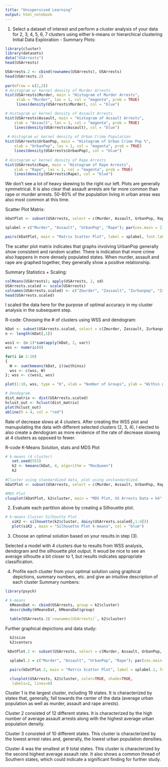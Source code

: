 ```yaml
---
title: "Unsupervised Learning"
output: html_notebook
---
```


1. Select a dataset of interest and perform a cluster analysis of your data for 2, 3, 4, 5, 6, 7 clusters using either k-means or hierarchical clustering 
Initial Data Exploration - Summary Plots: 
```r
library(cluster)
library(datasets)
data("USArrests")
head(USArrests)

USArrests.2 <- cbind(rownames(USArrests), USArrests)
head(USArrests.2)
   
par(mfrow = c(2,2))
# Histogram w/ kernel density of Murder Arrests
hist(USArrests$Murder, main = "Histogram of Murder Arrests",
     xlab = "Murder", las = 1, col = "magenta", prob = TRUE)
     lines(density(USArrests$Murder), col = "blue")

# Histogram w/ kernel density of Assault Arrests  
hist(USArrests$Assault, main = "Histogram of Assault Arrests",
    xlab = "Assault", las = 1, col = "magenta", prob = TRUE)
    lines(density(USArrests$Assault), col = "blue")
    
 # Histogram w/ kernel density of Urban Crime Population  
hist(USArrests$UrbanPop, main = "Histogram of Urban Crime Pop %",
    xlab = "UrbanPop", las = 1, col = "magenta", prob = TRUE)
    lines(density(USArrests$UrbanPop), col = "blue")
    
# Histogram w/ kernel density of Rape Arrests  
hist(USArrests$Rape, main = "Histogram of Rape Arrests",
    xlab = "Rape", las = 1, col = "magenta", prob = TRUE)
    lines(density(USArrests$Rape), col = "blue")
```
We don't see a lot of heavy skewing to the right our left. Plots are generally symmetrical. It is also clear that assault arrests are far more common than rape or murder arrests. 50-80% of the population living in urban areas was also most common at this time.  

Scatter Plot Matrix:
```r
kDatPlot <- subset(USArrests, select = c(Murder, Assault, UrbanPop, Rape)) 

splabel = c("Murder", "Assault", "UrbanPop", "Rape"); par(cex.main = 2)

pairs(kDatPlot, main = "Matrix Scatter Plot", label = splabel, font.labels = 4) #bivariate plot
```
The scatter plot matrix indicates that graphs involving UrbanPop generally show consistent and random scatter. There is indication that more crime also happens in more densely populated states. When murder, assault and rape are graphed together, they generally show a positive relationship.

Summary Statistics + Scaling:
```r
colMeans(USArrests); apply(USArrests, 2, sd)
USArrests.scaled <- scale(USArrests)
colnames(USArrests.scaled) <- c("Zmurder", "Zassault", "Zurbanpop", "Zrape")
head(USArrests.scaled)
```
I scaled the data here for the purpose of optimal accuracy in my cluster analysis in the subsequent step.

R-code: Choosing the # of clusters using WSS and dendogram:
```r
kDat <- subset(USArrests.scaled, select = c(Zmurder, Zassault, Zurbanpop, Zrape))
n <- length(kDat[,1])

wss1 <- (n-1)*sum(apply(kDat, 2, var))
wss <- numeric(0)

for(i in 2:10)
{
  W <- sum(kmeans(kDat, i)$withinss)
  wss <- c(wss, W)
}; wss <- c(wss1, wss)

plot(1:10, wss, type = "b", xlab = "Number of Groups", ylab = "Within groups sum of squares", lwd = 2, col = "blue")

# Dendogram
dist_matrix <- dist(USArrests.scaled)
hclust_out <- hclust(dist_matrix)
plot(hclust_out)
abline(h = 4, col = "red")
```
Rate of decrease slows at 4 clusters. After creating the WSS plot and manupulating the data with different selected clusters (2, 3, 4), I elected to also create a dendogram as more evidence of the rate of decrease slowing at 4 clusters as opposed to fewer. 

R-code K-Means Solution, stats and MDS Plot
```r
# k-means (4 cluster)
   set.seed(555)
   k2 <- kmeans(kDat, 4, algorithm = "MacQueen")
   k2
   
#Cluster using standardized data, plot using unstandardized.
kDatPlot <- subset(USArrests, select = c(Murder, Assault, UrbanPop, Rape))

#MDS Plot
clusplot(kDatPlot, k2$cluster, main = "MDS Plot, US Arrests Data = k4", col.p = k2$cluster)
```

2. Evaluate each partition above by creating a Silhouette plot.
```r
# k-means Cluster Silhoutte Plot
   siK2 <- silhouette(k2$cluster, daisy(USArrests.scaled[,1:4]))
   plot(siK2 , main = "Silhouette Plot k-means", col = "blue")
```

3. Choose an optimal solution based on your results in step (3).

Selected a model with 4 clusters due to results from WSS analysis, dendogram and the silhouette plot output. It woud be nice to see an average silhoutte a bit closer to 1, but results indicates appropriate classification.

4. Profile each cluster from your optimal solution using graphical depictions, summary numbers, etc. and give an intuitive description of each cluster
Summary numbers:
```r
library(psych)

# k-means
  kMeansDat <- cbind(USArrests, group = k2$cluster)
  describeBy(kMeansDat, kMeansDat$group) 
  
  table(USArrests.2$`rownames(USArrests)`, k2$cluster)
```
Further graphical depictions and data study:
```r
  k2$size
  k2$centers

 kDatPlot.2 <- subset(USArrests, select = c(Murder, Assault, UrbanPop, Rape)) 

  splabel.2 = c("Murder", "Assault", "UrbanPop", "Rape"); par(cex.main = 2)

  pairs(kDatPlot.2, main = "Matrix Scatter Plot", label = splabel.2, font.labels = 4, col =   k2$cluster) #bivariate plot 

  clusplot(USArrests, k2$cluster, color=TRUE, shade=TRUE, 
   labels=2, lines=0)
```
Cluster 1 is the largest cluster, including 19 states. It is characterized by states that, generally, fall towards the center of the data (average urban population as well as murder, assault and rape arrests).

Cluster 2 consisted of 12 different states. It is characterized by the high number of average assault arrests along with the highest average urban population density.

Cluster 3 consisted of 10 different states. This cluster is characterized by the lowest arrest rates and, generally, the lowest urban population densities.

Cluster 4 was the smallest at 9 total states. This cluster is characterized by the second highest average assault rate. It also shows a common thread of Southern states, which could indicate a significant finding for further study.